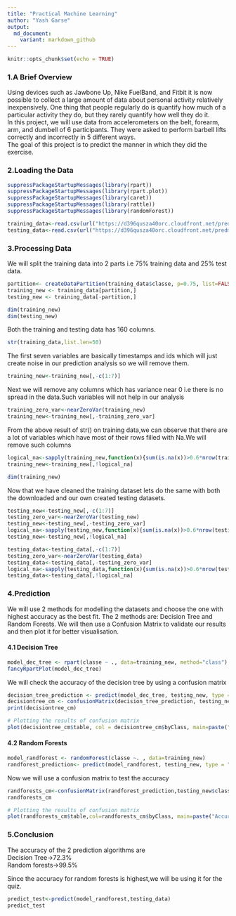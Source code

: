 ---
title: "Practical Machine Learning"
author: "Yash Garse"
output:
  md_document:
    variant: markdown_github
---

```{r setup, include=FALSE}
knitr::opts_chunk$set(echo = TRUE)
```

### 1.A Brief Overview
Using devices such as Jawbone Up, Nike FuelBand, and Fitbit it is now possible to collect a large amount of data about personal activity relatively inexpensively.  One thing that people regularly do is quantify how much of a particular activity they do, but they rarely quantify how well they do it.  
In this project, we will use data from accelerometers on the belt, forearm, arm, and dumbell of 6 participants. They were asked to perform barbell lifts correctly and incorrectly in 5 different ways.  
The goal of this  project is to predict the manner in which they did the exercise.

### 2.Loading the Data

```{r warning=FALSE}
suppressPackageStartupMessages(library(rpart))
suppressPackageStartupMessages(library(rpart.plot))
suppressPackageStartupMessages(library(caret))
suppressPackageStartupMessages(library(rattle))
suppressPackageStartupMessages(library(randomForest))
```

```{r cache=TRUE}
training_data<-read.csv(url("https://d396qusza40orc.cloudfront.net/predmachlearn/pml-training.csv"),header=TRUE,na.strings = "")
testing_data<-read.csv(url("https://d396qusza40orc.cloudfront.net/predmachlearn/pml-testing.csv"),header=TRUE,na.strings = "")
```

### 3.Processing Data

We will split the training data into 2 parts i.e 75% training data and 25% test data.

```{r}
partition<- createDataPartition(training_data$classe, p=0.75, list=FALSE)
training_new <- training_data[partition,]
testing_new <- training_data[-partition,]
```

```{r}
dim(training_new)
dim(testing_new)
```
Both the training and testing data has 160 columns.
```{r}
str(training_data,list.len=50)
```

The first seven variables are basically timestamps and ids which will just create noise in our prediction analysis so we will remove them.

```{r cache=TRUE}
training_new<-training_new[,-c(1:7)]
```

Next we will remove any columns which has variance near 0 i.e there is no spread in the data.Such variables will not help in our analysis

```{r}
training_zero_var<-nearZeroVar(training_new)
training_new<-training_new[,-training_zero_var]
```

From the above result of str() on training data,we can observe that there are a lot of variables which have most of their rows filled with Na.We will remove such columns

```{r}
logical_na<-sapply(training_new,function(x){sum(is.na(x))>0.6*nrow(training_new)})
training_new<-training_new[,!logical_na]
```

```{r}
dim(training_new)
```
Now that we have cleaned the training dataset lets do the same with both the downloaded and our own created testing datasets.

```{r}
testing_new<-testing_new[,-c(1:7)]
testing_zero_var<-nearZeroVar(testing_new)
testing_new<-testing_new[,-testing_zero_var]
logical_na<-sapply(testing_new,function(x){sum(is.na(x))>0.6*nrow(testing_new)})
testing_new<-testing_new[,!logical_na]
```

```{r}
testing_data<-testing_data[,-c(1:7)]
testing_zero_var<-nearZeroVar(testing_data)
testing_data<-testing_data[,-testing_zero_var]
logical_na<-sapply(testing_data,function(x){sum(is.na(x))>0.6*nrow(testing_data)})
testing_data<-testing_data[,!logical_na]
```

### 4.Prediction

We will use 2 methods for modelling the datasets and choose the one with highest accuracy as the best fit. The 2 methods are: Decision Tree and Random Forests.
We will then use a Confusion Matrix to validate our results and then plot it for better visualisation.

#### 4.1 Decision Tree

```{r cache=TRUE,warning=FALSE}
model_dec_tree <- rpart(classe ~ ., data=training_new, method="class")
fancyRpartPlot(model_dec_tree)
```

We will check the accuracy of the decision tree by using a confusion matrix
```{r cache=TRUE}
decision_tree_prediction <- predict(model_dec_tree, testing_new, type = "class")
decisiontree_cm <- confusionMatrix(decision_tree_prediction, testing_new$classe)
print(decisiontree_cm)
```

```{r}
# Plotting the results of confusion matrix
plot(decisiontree_cm$table, col = decisiontree_cm$byClass, main=paste("Accuracy(Decision Tree) =",round(decisiontree_cm$overall[1],digits = 3)))
```

#### 4.2 Random Forests

```{r cache=TRUE}
model_randforest <- randomForest(classe ~. , data=training_new)
randforest_prediction<- predict(model_randforest, testing_new, type = "class")
```

Now we will use a confusion matrix to test the accuracy

```{r}
randforests_cm<-confusionMatrix(randforest_prediction,testing_new$classe)
randforests_cm
```

```{r}
# Plotting the results of confusion matrix
plot(randforests_cm$table,col=randforests_cm$byClass, main=paste("Accuracy(Random Forests) =",round(randforests_cm$overall[1],digits = 3)))
```

### 5.Conclusion
The accuracy of the 2 prediction algorithms are  
Decision Tree->72.3%   
Random forests->99.5% 

Since the accuracy for random forests is highest,we will be using it for the quiz.
```{r cache=TRUE}
predict_test<-predict(model_randforest,testing_data)
predict_test
```